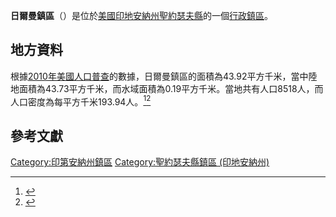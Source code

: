 {{noteTA
|G1=USState
|G2=地名
|G3=Unit
}}
{{Infobox settlement
|official_name            = 日爾曼鎮區
|native_name = German Township
|settlement_type          = [[行政鎮區|行政鎮區]]
|image_skyline            = 
|imagesize                = 
|image_map                = Map highlighting German Township, St. Joseph County, Indiana.svg
|mapsize                  = 250px
|pushpin_map  =USA Indiana
|pushpin_label = 日爾曼鎮區
|pushpin_label_position   = top
|pushpin_map_caption      = 日爾曼鎮區在印地安納州的位置
|subdivision_type         = [[世界政區索引|國家]]
|subdivision_type1        = [[美国州份|州份]]
|subdivision_type2        = [[印地安納州行政区划|縣]]
|subdivision_name         = [[美国|美国]]
|subdivision_name1        = [[印地安納州|印地安納州]]
|subdivision_name2        = [[聖約瑟夫縣_(印地安納州)|聖約瑟夫縣]]
|elevation_ft             = 794
|elevation_m              = 242
|timezone                 = [[北美东部時區|北美东部時區]]
|area_total_km2           = 43.92
|area_land_km2            = 43.73
|area_water_km2           = 0.19
|area_total_sq_mi         = 
|area_land_sq_mi          = 
|area_water_sq_mi         = 
|population_as_of         = [[2010年美國人口普查|2010]]
|population_footnotes     = 
|population_total         = 8518
|population_density_km2   = auto
|population_density_sq_mi = auto
|utc_offset               = -5
|coordinates              = {{coord|41|43|51|N|86|19|01|W|type:city_region:US-AL_source:GNS-enwiki|display=inline,title}}
| coor_pinpoint           = 
| coordinates_footnotes   = 
|timezone_DST             = EDT
|utc_offset_DST           = -4
|postal_code_type         = [[美國郵區編號|郵區編號]]
|postal_code              = 46628
|area_code                = {{link-en|电话区号574|Area code 574|574}}
|blank_name = [[地名信息系统|GNIS ID]]
|blank_info = 453327
}}
'''日爾曼鎮區'''（{{lang-en|German Township}}）是位於[[美國|美國]][[印地安納州|印地安納州]][[聖約瑟夫縣_(印地安納州)|聖約瑟夫縣]]的一個[[行政鎮區|行政鎮區]]。

== 地方資料 ==
根據[[2010年美國人口普查|2010年美國人口普查]]的數據，日爾曼鎮區的面積為43.92平方千米，當中陸地面積為43.73平方千米，而水域面積為0.19平方千米。當地共有人口8518人，而人口密度為每平方千米193.94人。<ref name="GR8">{{cite web|url=http://factfinder2.census.gov|publisher=[[美国人口调查局|美国人口调查局]]|accessdate=2011-05-14|title=American FactFinder|archive-date=2013-09-11|archive-url=https://web.archive.org/web/20130911234518/http://factfinder2.census.gov/|dead-url=no}}</ref><ref>{{cite web|url=https://www.citypopulation.de/en/usa/indiana/admin/|title=USA: Indiana (Counties and Townships) - City Population|access-date=2020-08-20|archive-date=2020-04-22|archive-url=https://web.archive.org/web/20200422090607/https://www.citypopulation.de/en/usa/indiana/admin/|dead-url=no}}</ref>

== 參考文獻 ==
{{reflist}}

{{聖約瑟夫縣 (印地安納州)}}

{{DEFAULTSORT:German Township}}
[[Category:印第安納州鎮區|Category:印第安納州鎮區]]
[[Category:聖約瑟夫縣鎮區_(印地安納州)|Category:聖約瑟夫縣鎮區 (印地安納州)]]

{{Indiana-geo-stub}}